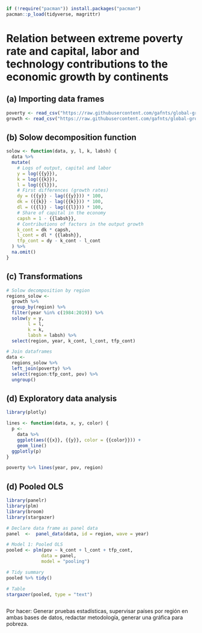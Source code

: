 ```r
if (!require("pacman")) install.packages("pacman")
pacman::p_load(tidyverse, magrittr)
```

# Relation between extreme poverty rate and capital, labor and technology contributions to the economic growth by continents

## (a) Importing data frames

```r
poverty <- read_csv("https://raw.githubusercontent.com/gafnts/global-growth-accounting/main/regions_poverty.csv")
growth <- read_csv("https://raw.githubusercontent.com/gafnts/global-growth-accounting/main/regions_growth.csv")
```

## (b) Solow decomposition function

```r
solow <- function(data, y, l, k, labsh) {
  data %>%
  mutate(
    # Logs of output, capital and labor
    y = log({{y}}),
    k = log({{k}}),
    l = log({{l}}),
    # First differences (growth rates)
    dy = ({{y}} - lag({{y}})) * 100,
    dk = ({{k}} - lag({{k}})) * 100,
    dl = ({{l}} - lag({{l}})) * 100,
    # Share of capital in the economy
    capsh = 1 - {{labsh}},
    # Contributions of factors in the output growth
    k_cont = dk * capsh,
    l_cont = dl * {{labsh}},
    tfp_cont = dy - k_cont - l_cont
  ) %>%
  na.omit()
}
```

## (c) Transformations

```r
# Solow decomposition by region
regions_solow <- 
  growth %>%
  group_by(region) %>%
  filter(year %in% c(1984:2019)) %>%
  solow(y = y,
        l = l,
        k = k,
        labsh = labsh) %>%
  select(region, year, k_cont, l_cont, tfp_cont)

# Join dataframes
data <- 
  regions_solow %>% 
  left_join(poverty) %>% 
  select(region:tfp_cont, pov) %>% 
  ungroup()
```

## (d) Exploratory data analysis

```r
library(plotly)

lines <- function(data, x, y, color) {
  p <- 
    data %>%
    ggplot(aes({{x}}, {{y}}, color = {{color}})) +
    geom_line() 
  ggplotly(p)
}

poverty %>% lines(year, pov, region)
```

## (d) Pooled OLS

```r
library(panelr)
library(plm)
library(broom)
library(stargazer)

# Declare data frame as panel data
panel  <-  panel_data(data, id = region, wave = year)
```

```r
# Model 1: Pooled OLS
pooled <- plm(pov ~ k_cont + l_cont + tfp_cont, 
             data = panel,
             model = "pooling")

# Tidy summary
pooled %>% tidy()

# Table
stargazer(pooled, type = "text")
```

```r

```

Por hacer: Generar pruebas estadísticas, supervisar países por región en ambas bases de datos, redactar metodología, generar una gráfica para pobreza.
